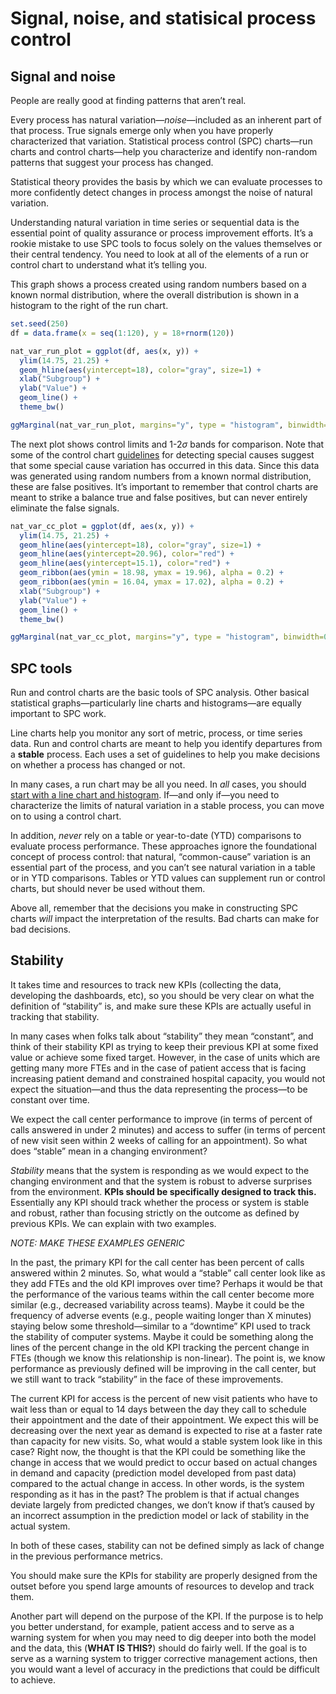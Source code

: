 # Signal, noise, and statisical process control {#SPC}

## Signal and noise

People are really good at finding patterns that aren't real. 

Every process has natural variation---*noise*---included as an inherent part of that process. True signals emerge only when you have properly characterized that variation. Statistical process control (SPC) charts---run charts and control charts---help you characterize and identify non-random patterns that suggest your process has changed. 

Statistical theory provides the basis by which we can evaluate processes to more confidently detect changes in process amongst the noise of natural variation.   

Understanding natural variation in time series or sequential data is the essential point of quality assurance or process improvement efforts. It's a rookie mistake to use SPC tools to focus solely on the values themselves or their central tendency. You need to look at all of the elements of a run or control chart to understand what it's telling you.    

This graph shows a process created using random numbers based on a known normal distribution, where the overall distribution is shown in a histogram to the right of the run chart.  

```r
set.seed(250)
df = data.frame(x = seq(1:120), y = 18+rnorm(120))

nat_var_run_plot = ggplot(df, aes(x, y)) + 
  ylim(14.75, 21.25) +
  geom_hline(aes(yintercept=18), color="gray", size=1) +
  xlab("Subgroup") + 
  ylab("Value") +
  geom_line() + 
  theme_bw()

ggMarginal(nat_var_run_plot, margins="y", type = "histogram", binwidth=0.5)
```


The next plot shows control limits and 1-2$\sigma$ bands for comparison. Note that some of the control chart [guidelines](#guidelines) for detecting special causes suggest that some special cause variation has occurred in this data. Since this data was generated using random numbers from a known normal distribution, these are false positives. It's important to remember that control charts are meant to strike a balance true and false positives, but can never entirely eliminate the false signals.      

```r
nat_var_cc_plot = ggplot(df, aes(x, y)) + 
  ylim(14.75, 21.25) +
  geom_hline(aes(yintercept=18), color="gray", size=1) +
  geom_hline(aes(yintercept=20.96), color="red") +
  geom_hline(aes(yintercept=15.1), color="red") +
  geom_ribbon(aes(ymin = 18.98, ymax = 19.96), alpha = 0.2) +
  geom_ribbon(aes(ymin = 16.04, ymax = 17.02), alpha = 0.2) +
  xlab("Subgroup") + 
  ylab("Value") +
  geom_line() + 
  theme_bw()

ggMarginal(nat_var_cc_plot, margins="y", type = "histogram", binwidth=0.5)
```


## SPC tools

Run and control charts are the basic tools of SPC analysis. Other basical statistical graphs---particularly line charts and histograms---are equally important to SPC work.    

Line charts help you monitor any sort of metric, process, or time series data. Run and control charts are meant to help you identify departures from a **stable** process. Each uses a set of guidelines to help you make decisions on whether a process has changed or not. 

In many cases, a run chart may be all you need. In *all* cases, you should [start with a line chart and histogram](#histoline). If---and only if---you need to characterize the limits of natural variation in a stable process, you can move on to using a control chart.  

In addition, *never* rely on a table or year-to-date (YTD) comparisons to evaluate process performance. These approaches ignore the foundational concept of process control: that natural, "common-cause" variation is an essential part of the process, and you can't see natural variation in a table or in YTD comparisons. Tables or YTD values can supplement run or control charts, but should never be used without them. 

Above all, remember that the decisions you make in constructing SPC charts *will* impact the interpretation of the results. Bad charts can make for bad decisions. 

## Stability

It takes time and resources to track new KPIs (collecting the data, developing the dashboards, etc), so you should be very clear on what the definition of "stability" is, and make sure these KPIs are actually useful in tracking that stability.

In many cases when folks talk about "stability" they mean "constant", and think of their stability KPI as trying to keep their previous KPI at some fixed value or achieve some fixed target. However, in the case of units which are getting many more FTEs and in the case of patient access that is facing increasing patient demand and constrained hospital capacity, you would not expect the situation---and thus the data representing the process---to be constant over time.

We expect the call center performance to improve (in terms of percent of calls answered in under 2 minutes) and access to suffer (in terms of percent of new visit seen within 2 weeks of calling for an appointment). So what does "stable” mean in a changing environment?

*Stability* means that the system is responding as we would expect to the changing environment and that the system is robust to adverse surprises from the environment. **KPIs should be specifically designed to track this.** Essentially any KPI should track whether the process or system is stable and robust, rather than focusing strictly on the outcome as defined by previous KPIs. We can explain with two examples.

*NOTE: MAKE THESE EXAMPLES GENERIC* 

In the past, the primary KPI for the call center has been percent of calls answered within 2 minutes. So, what would a "stable” call center look like as they add FTEs and the old KPI improves over time? Perhaps it would be that the performance of the various teams within the call center become more similar (e.g., decreased variability across teams). Maybe it could be the frequency of adverse events (e.g., people waiting longer than X minutes) staying below some threshold---similar to a "downtime" KPI used to track the stability of computer systems. Maybe it could be something along the lines of the percent change in the old KPI tracking the percent change in FTEs (though we know this relationship is non-linear). The point is, we know performance as previously defined will be improving in the call center, but we still want to track "stability" in the face of these improvements.

The current KPI for access is the percent of new visit patients who have to wait less than or equal to 14 days between the day they call to schedule their appointment and the date of their appointment. We expect this will be decreasing over the next year as demand is expected to rise at a faster rate than capacity for new visits. So, what would a stable system look like in this case? Right now, the thought is that the KPI could be something like the change in access that we would predict to occur based on actual changes in demand and capacity (prediction model developed from past data) compared to the actual change in access. In other words, is the system responding as it has in the past? The problem is that if actual changes deviate largely from predicted changes, we don’t know if that’s caused by an incorrect assumption in the prediction model or lack of stability in the actual system. 

In both of these cases, stability can not be defined simply as lack of change in the previous performance metrics. 

You should make sure the KPIs for stability are properly designed from the outset before you spend large amounts of resources to develop and track them. 

Another part will depend on the purpose of the KPI. If the purpose is to help you better understand, for example, patient access and to serve as a warning system for when you may need to dig deeper into both the model and the data, this (**WHAT IS THIS?**) should do fairly well. If the goal is to serve as a warning system to trigger corrective management actions, then you would want a level of accuracy in the predictions that could be difficult to achieve.  

